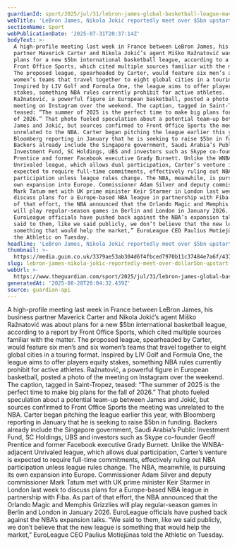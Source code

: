 ```yaml
---
guardianId: sport/2025/jul/31/lebron-james-global-basketball-league-maverick-carter
webTitle: 'LeBron James, Nikola Jokić reportedly meet over $5bn upstart to rival NBA'
sectionName: Sport
webPublicationDate: '2025-07-31T20:37:14Z'
bodyText: >-
  A high-profile meeting last week in France between LeBron James, his business
  partner Maverick Carter and Nikola Jokić’s agent Miško Ražnatović was about
  plans for a new $5bn international basketball league, according to a report by
  Front Office Sports, which cited multiple sources familiar with the matter.
  The proposed league, spearheaded by Carter, would feature six men’s and six
  women’s teams that travel together to eight global cities in a touring format.
  Inspired by LIV Golf and Formula One, the league aims to offer players equity
  stakes, something NBA rules currently prohibit for active athletes.
  Ražnatović, a powerful figure in European basketball, posted a photo of the
  meeting on Instagram over the weekend. The caption, tagged in Saint-Tropez,
  teased: “The summer of 2025 is the perfect time to make big plans for the fall
  of 2026.” That photo fueled speculation about a potential team-up between
  James and Jokić, but sources confirmed to Front Office Sports the meeting was
  unrelated to the NBA. Carter began pitching the league earlier this year, with
  Bloomberg reporting in January that he is seeking to raise $5bn in funding.
  Backers already include the Singapore government, Saudi Arabia’s Public
  Investment Fund, SC Holdings, UBS and investors such as Skype co-founder Geoff
  Prentice and former Facebook executive Grady Burnett. Unlike the WNBA-adjacent
  Unrivaled league, which allows dual participation, Carter’s venture is
  expected to require full-time commitments, effectively ruling out NBA
  participation unless league rules change. The NBA, meanwhile, is pursuing its
  own expansion into Europe. Commissioner Adam Silver and deputy commissioner
  Mark Tatum met with UK prime minister Keir Starmer in London last week to
  discuss plans for a Europe-based NBA league in partnership with Fiba. As part
  of that effort, the NBA announced that the Orlando Magic and Memphis Grizzlies
  will play regular-season games in Berlin and London in January 2026.
  EuroLeague officials have pushed back against the NBA’s expansion talks. “We
  said to them, like we said publicly, we don’t believe that the new league is
  something that would help the market,” EuroLeague CEO Paulius Motiejūnas told
  the Athletic on Tuesday.
headline: 'LeBron James, Nikola Jokić reportedly meet over $5bn upstart to rival NBA'
thumbnail: >-
  https://media.guim.co.uk/3379ae53ab304d6f4fbced7970b11c37484e7a6f/437_0_4370_3496/500.jpg
slug: lebron-james-nikola-jokic-reportedly-meet-over-dollar5bn-upstart-to-rival-nba
webUrl: >-
  https://www.theguardian.com/sport/2025/jul/31/lebron-james-global-basketball-league-maverick-carter
generatedAt: '2025-08-28T20:04:32.439Z'
source: guardian-api
---
```

A high-profile meeting last week in France between LeBron James, his business partner Maverick Carter and Nikola Jokić’s agent Miško Ražnatović was about plans for a new $5bn international basketball league, according to a report by Front Office Sports, which cited multiple sources familiar with the matter. The proposed league, spearheaded by Carter, would feature six men’s and six women’s teams that travel together to eight global cities in a touring format. Inspired by LIV Golf and Formula One, the league aims to offer players equity stakes, something NBA rules currently prohibit for active athletes. Ražnatović, a powerful figure in European basketball, posted a photo of the meeting on Instagram over the weekend. The caption, tagged in Saint-Tropez, teased: “The summer of 2025 is the perfect time to make big plans for the fall of 2026.” That photo fueled speculation about a potential team-up between James and Jokić, but sources confirmed to Front Office Sports the meeting was unrelated to the NBA. Carter began pitching the league earlier this year, with Bloomberg reporting in January that he is seeking to raise $5bn in funding. Backers already include the Singapore government, Saudi Arabia’s Public Investment Fund, SC Holdings, UBS and investors such as Skype co-founder Geoff Prentice and former Facebook executive Grady Burnett. Unlike the WNBA-adjacent Unrivaled league, which allows dual participation, Carter’s venture is expected to require full-time commitments, effectively ruling out NBA participation unless league rules change. The NBA, meanwhile, is pursuing its own expansion into Europe. Commissioner Adam Silver and deputy commissioner Mark Tatum met with UK prime minister Keir Starmer in London last week to discuss plans for a Europe-based NBA league in partnership with Fiba. As part of that effort, the NBA announced that the Orlando Magic and Memphis Grizzlies will play regular-season games in Berlin and London in January 2026. EuroLeague officials have pushed back against the NBA’s expansion talks. “We said to them, like we said publicly, we don’t believe that the new league is something that would help the market,” EuroLeague CEO Paulius Motiejūnas told the Athletic on Tuesday.
